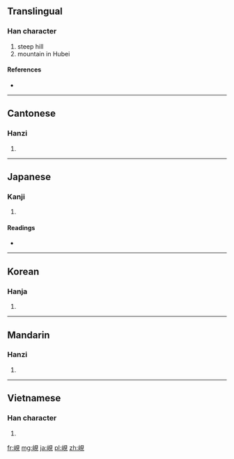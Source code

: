 {{also|岘}}
==Translingual==

===Han character===
{{Han char|rn=46|rad=山|as=07|sn=10|four=2671<sub>0</sub>|canj=山月山山 (UBUU)}}

# steep hill
# mountain in Hubei

====References====
* {{Han ref|kx=0312.020|dkj=08106|dj=0612.090|hdz=10773.120|uh=5CF4|ud=23796|bh=AE73|bd=44659}}

----

==Cantonese==

===Hanzi===
{{yue-hanzi|jyut=|y=yin6|sim=岘}}

# {{defn|lang=yue|sort=山07}}

----

==Japanese==

===Kanji===
{{ja-kanji|grade=|rs=山07}}

# {{defn|lang=ja|sort=山07}}

====Readings====
* {{ja-readings|on=[[けん]] (ken), [[げん]] (gen)|kun=[[けわしい]] (kewashii)}}

----

==Korean==

===Hanja===
{{ko-hanja|hangeul=현|rv=hyeon|mr=hyŏn}}

# {{defn|lang=ko|sort=山07}}

----

==Mandarin==

===Hanzi===
{{cmn-hanzi|sim=岘|pin=[[xiàn]] ([[xian4]])|wg=hsien<sup>4</sup>}}

# {{defn|lang=cmn|sort=山07}}

----

==Vietnamese==

===Han character===
{{vi-hantu|[[hiện]], [[nghiễn]]|rs=山07}}

# {{defn|lang=vi|sort=山07}}

[[fr:峴]]
[[mg:峴]]
[[ja:峴]]
[[pl:峴]]
[[zh:峴]]